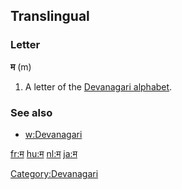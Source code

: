 {{also|स|भ|ম}}
==Translingual==

===Letter===
'''म''' (m)

# A letter of the [[Devanagari alphabet]].

===See also===
* [[w:Devanagari]]

[[Category:Devanagari]]

[[fr:म]]
[[hu:म]]
[[nl:म]]
[[ja:म]]
